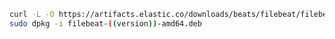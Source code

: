 ```sh
curl -L -O https://artifacts.elastic.co/downloads/beats/filebeat/filebeat-((version))-amd64.deb
sudo dpkg -i filebeat-((version))-amd64.deb
```